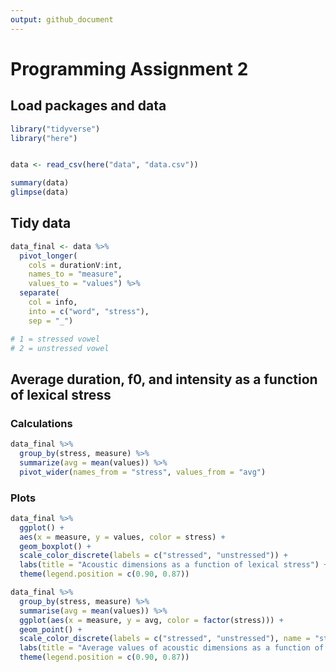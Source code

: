 ```yaml
---
output: github_document
---
```


# Programming Assignment 2

## Load packages and data
```r
library("tidyverse")
library("here")


data <- read_csv(here("data", "data.csv"))

summary(data)
glimpse(data)

```

## Tidy data
```r
data_final <- data %>%
  pivot_longer(
    cols = durationV:int,
    names_to = "measure",
    values_to = "values") %>%
  separate(
    col = info,
    into = c("word", "stress"),
    sep = "_")

# 1 = stressed vowel
# 2 = unstressed vowel
```

## Average duration, f0, and intensity as a function of lexical stress

### Calculations
```r
data_final %>%
  group_by(stress, measure) %>%
  summarize(avg = mean(values)) %>%
  pivot_wider(names_from = "stress", values_from = "avg")

```

### Plots
```r
data_final %>%
  ggplot() +
  aes(x = measure, y = values, color = stress) +
  geom_boxplot() +
  scale_color_discrete(labels = c("stressed", "unstressed")) +
  labs(title = "Acoustic dimensions as a function of lexical stress") +
  theme(legend.position = c(0.90, 0.87)) 

data_final %>%
  group_by(stress, measure) %>%
  summarise(avg = mean(values)) %>%
  ggplot(aes(x = measure, y = avg, color = factor(stress))) +
  geom_point() +
  scale_color_discrete(labels = c("stressed", "unstressed"), name = "stress") +
  labs(title = "Average values of acoustic dimensions as a function of lexical stress") +
  theme(legend.position = c(0.90, 0.87)) 

```

